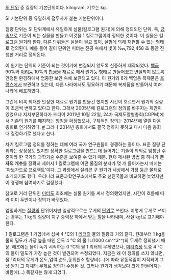 [[SI 단위]] 중 질량의 기본단위이다. kilogram, 기호는 kg.

SI 기본단위 중 유일하게 접두사가 붙는 기본단위이다.

질량 단위는 SI 단위계에서  유일하게 실물(킬로그램 원기)에 의해 정의되던 단위. 즉, [[금속]]으로 기준이 되는 실물을 만들고 이것을 1 킬로그램이라 정의한 것이다. 이 실물은 킬로그램 원기라 한다. 다른 단위들은 실물이 필요 없이, 실험에 의해 재현할 수 있는 형태로 정의된다. 예를 들어 길이 단위인 미터는 진공 속에서 빛이 1⁄299,792,458 초 동안 진행한 거리로 정의된다.

이 원기는 단위의 기준이 되는 것이기에 변질되지 않도록 신중하게 제작되었다. [[백금]] 90%와 [[이리듐]] 10%의 [[합금]]을 재료로 해서  원기둥 형태로 만들어졌고 변질되지 않도록 안정된 환경하에서 엄중한 보안 속에 보관되고 있다. 이 원기와 6개 백업용 복제품은 [[프랑스]]에서 보관하고 있는데,  다른 나라에서도 필요하기 때문에 복제품을  만들어서 여러 나라에  배포하였다.

그런데 비록 최대한 안정한 재료로 원기를 만들긴 했지만 시간이 흐르면서 원기의 질량이 조금씩 변하고 있다고 한다. 그래서 2005년에 킬로그램의 정의를 바꾸자는 제안이 있었으나 지지부진하다가 드디어 2011년 10월 22일,  24차 국제도량형총회(CGPM)에서 기존의 원기를 폐지하는 방침을 확정했으나, 구체적인 정의는 2014년에 열릴 다음 총회로 연기하였다.  [http://media.daum.net/digital/view.html?cateid=1044&newsid=20111022134710323&p=yonhap #]  그러나 2014년 총회에서도 결국 정하지 못하고 다시 다음 총회 때 결정하기로 했다고 한다.  

차기 킬로그램 정의를 정하는 데에 여러 국가 연구원들이 경쟁하는 중이다. 표준 질량 단위라는 상징성도 있지만 정확한 킬로그람을 만드는데 들어가는 기술이 의외로 엄청난 수준이라 한 국가의 과학기술 수준을 보여줄 수 있기 때문. 현재 제시된 방법 중 하나가 '''분자의 개수'''를 정확히 세어서 1 킬로그램에 어떤 물질의 분자가 몇 개 들어가는지 따지는 '아보가드로 프로젝트'이다. 그 과정에서 실리콘 구 원기가 세상에서 가장 둥근 물체로 소개되기도 했다. 우리나라 표준과학연구소에서도 주요 선진국들과 비교하면 늦었지만 이 경쟁에 참여하기로 결정했다. 

참고로 거리 단위인 [[미터]]도 최초에는 실물 원기를 써서 정의했었지만,  시간이 흐름에 따라 이미 두번이나 정의가 바뀌었다.

엄밀하게는 [[질량]]의 단위이지만 일상적으로는 무게의 [[단위]]로 쓰인다. 이렇게 무게로 쓰이는 경우는 1 kg의 질량이 지구 중력장 하에서 받는 힘을 나타내며, 사실 kgf로 표기해야 한다.

1 킬로그램은 1 기압에서 섭씨 4 ℃의 1 [[리터]]의 물의 질량과 거의 같다. 원래부터 1 kg을 물의 밀도가 가장 높을 때인 온도 4 ℃ 의 물 1L(1000 cm^^3^^)의 무게로 정의했기 때문. 애초에는 물이 녹기 시작하는 0 ℃의 물 1 리터의 무게였으나, [[미터]]측정 도중 4 ℃의 물이 밀도가 가장 높은 것이 발견되어 수정되었다. 지금은 왜 이 정의를 쓰지 않냐면, 물 1리터의 무게가 온도,압력,순도,동위원소 함량비(...)에 따라 유동적임이 지적되어 그냥 원기 그 자체의 무게로 정의가 수정된 것. 그러나 원기가 생각보다 크게 만들어지는 바람에(...) 똑같지는 않게 되었다. 
